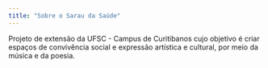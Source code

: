 ```yaml
---
title: "Sobre o Sarau da Saúde"
---
```


Projeto de extensão da UFSC - Campus de Curitibanos cujo objetivo é criar espaços de convivência social e expressão artística e cultural, por meio da música e da poesia. 
